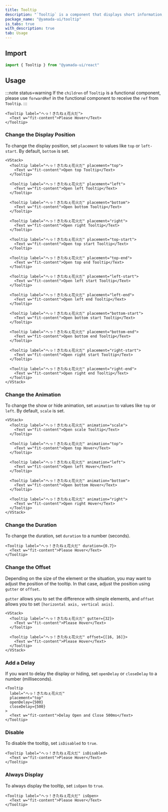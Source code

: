 ```yaml
---
title: Tooltip
description: "`Tooltip` is a component that displays short information, such as supplementary details for an element."
package_name: "@yamada-ui/tooltip"
is_tabs: true
with_description: true
tab: Usage
---
```


## Import

```ts
import { Tooltip } from "@yamada-ui/react"
```

## Usage

:::note status=warning
If the `children` of `Tooltip` is a functional component, please use `forwardRef` in the functional component to receive the `ref` from `Tooltip`.
:::

```tsx
<Tooltip label="へっ！きたねぇ花火だ">
  <Text w="fit-content">Please Hover</Text>
</Tooltip>
```

### Change the Display Position

To change the display position, set `placement` to values like `top` or `left-start`. By default, `bottom` is set.

```tsx
<VStack>
  <Tooltip label="へっ！きたねぇ花火だ" placement="top">
    <Text w="fit-content">Open top Tooltip</Text>
  </Tooltip>

  <Tooltip label="へっ！きたねぇ花火だ" placement="left">
    <Text w="fit-content">Open left Tooltip</Text>
  </Tooltip>

  <Tooltip label="へっ！きたねぇ花火だ" placement="bottom">
    <Text w="fit-content">Open bottom Tooltip</Text>
  </Tooltip>

  <Tooltip label="へっ！きたねぇ花火だ" placement="right">
    <Text w="fit-content">Open right Tooltip</Text>
  </Tooltip>

  <Tooltip label="へっ！きたねぇ花火だ" placement="top-start">
    <Text w="fit-content">Open top start Tooltip</Text>
  </Tooltip>

  <Tooltip label="へっ！きたねぇ花火だ" placement="top-end">
    <Text w="fit-content">Open top end Tooltip</Text>
  </Tooltip>

  <Tooltip label="へっ！きたねぇ花火だ" placement="left-start">
    <Text w="fit-content">Open left start Tooltip</Text>
  </Tooltip>

  <Tooltip label="へっ！きたねぇ花火だ" placement="left-end">
    <Text w="fit-content">Open left end Tooltip</Text>
  </Tooltip>

  <Tooltip label="へっ！きたねぇ花火だ" placement="bottom-start">
    <Text w="fit-content">Open bottom start Tooltip</Text>
  </Tooltip>

  <Tooltip label="へっ！きたねぇ花火だ" placement="bottom-end">
    <Text w="fit-content">Open bottom end Tooltip</Text>
  </Tooltip>

  <Tooltip label="へっ！きたねぇ花火だ" placement="right-start">
    <Text w="fit-content">Open right start Tooltip</Text>
  </Tooltip>

  <Tooltip label="へっ！きたねぇ花火だ" placement="right-end">
    <Text w="fit-content">Open right end Tooltip</Text>
  </Tooltip>
</VStack>
```

### Change the Animation

To change the show or hide animation, set `animation` to values like `top` or `left`. By default, `scale` is set.

```tsx
<VStack>
  <Tooltip label="へっ！きたねぇ花火だ" animation="scale">
    <Text w="fit-content">Open scale Tooltip</Text>
  </Tooltip>

  <Tooltip label="へっ！きたねぇ花火だ" animation="top">
    <Text w="fit-content">Open top Hover</Text>
  </Tooltip>

  <Tooltip label="へっ！きたねぇ花火だ" animation="left">
    <Text w="fit-content">Open left Hover</Text>
  </Tooltip>

  <Tooltip label="へっ！きたねぇ花火だ" animation="bottom">
    <Text w="fit-content">Open bottom Hover</Text>
  </Tooltip>

  <Tooltip label="へっ！きたねぇ花火だ" animation="right">
    <Text w="fit-content">Open right Hover</Text>
  </Tooltip>
</VStack>
```

### Change the Duration

To change the duration, set `duration` to a number (seconds).

```tsx
<Tooltip label="へっ！きたねぇ花火だ" duration={0.7}>
  <Text w="fit-content">Please Hover</Text>
</Tooltip>
```

### Change the Offset

Depending on the size of the element or the situation, you may want to adjust the position of the tooltip. In that case, adjust the position using `gutter` or `offset`.

`gutter` allows you to set the difference with simple elements, and `offset` allows you to set `[horizontal axis, vertical axis]`.

```tsx
<VStack>
  <Tooltip label="へっ！きたねぇ花火だ" gutter={32}>
    <Text w="fit-content">Please Hover</Text>
  </Tooltip>

  <Tooltip label="へっ！きたねぇ花火だ" offset={[16, 16]}>
    <Text w="fit-content">Please Hover</Text>
  </Tooltip>
</VStack>
```

### Add a Delay

If you want to delay the display or hiding, set `openDelay` or `closeDelay` to a number (milliseconds).

```tsx
<Tooltip
  label="へっ！きたねぇ花火だ"
  placement="top"
  openDelay={500}
  closeDelay={500}
>
  <Text w="fit-content">Delay Open and Close 500ms</Text>
</Tooltip>
```

### Disable

To disable the tooltip, set `isDisabled` to `true`.

```tsx
<Tooltip label="へっ！きたねぇ花火だ" isDisabled>
  <Text w="fit-content">Please Hover</Text>
</Tooltip>
```

### Always Display

To always display the tooltip, set `isOpen` to `true`.

```tsx
<Tooltip label="へっ！きたねぇ花火だ" isOpen>
  <Text w="fit-content">Please Hover</Text>
</Tooltip>
```
